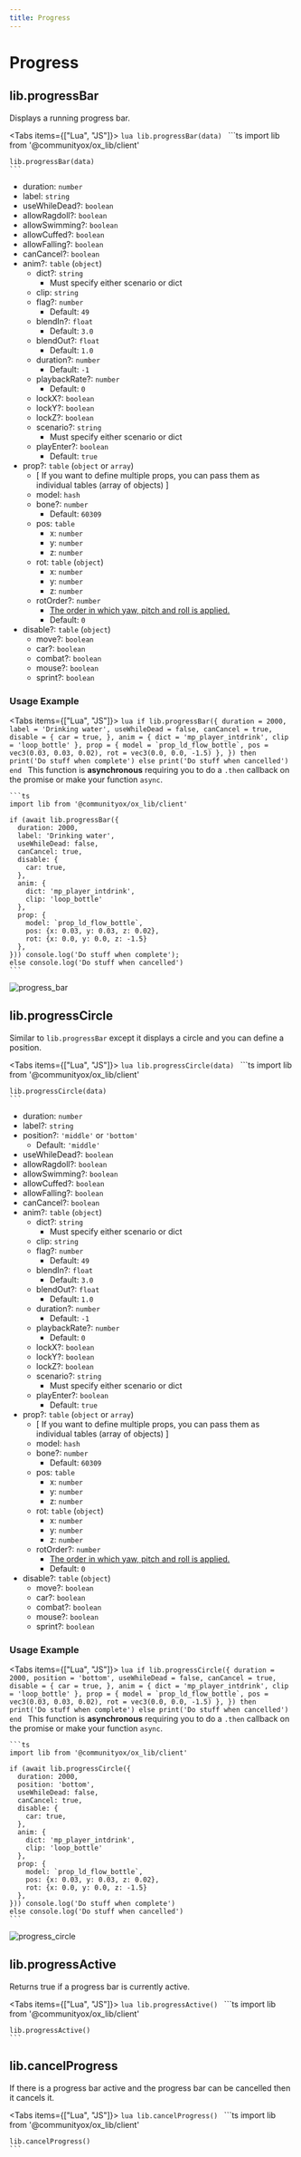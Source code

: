 ```yaml
---
title: Progress
---
```



# Progress

## lib.progressBar

Displays a running progress bar.

<Tabs items={["Lua", "JS"]}>
  <Tab>
    ```lua
    lib.progressBar(data)
    ```
  </Tab>
  <Tab>
    ```ts
    import lib from '@communityox/ox_lib/client'

    lib.progressBar(data)
    ```

  </Tab>
</Tabs>

- duration: `number`
- label: `string`
- useWhileDead?: `boolean`
- allowRagdoll?: `boolean`
- allowSwimming?: `boolean`
- allowCuffed?: `boolean`
- allowFalling?: `boolean`
- canCancel?: `boolean`
- anim?: `table` (`object`)
  - dict?: `string`
    - Must specify either scenario or dict
  - clip: `string`
  - flag?: `number`
    - Default: `49`
  - blendIn?: `float`
    - Default: `3.0`
  - blendOut?: `float`
    - Default: `1.0`
  - duration?: `number`
    - Default: `-1`
  - playbackRate?: `number`
    - Default: `0`
  - lockX?: `boolean`
  - lockY?: `boolean`
  - lockZ?: `boolean`
  - scenario?: `string`
    - Must specify either scenario or dict
  - playEnter?: `boolean`
    - Default: `true`
- prop?: `table` (`object` or `array`)
  - [ If you want to define multiple props, you can pass them as individual tables (array of objects) ]
  - model: `hash`
  - bone?: `number`
    - Default: `60309`
  - pos: `table`
    - x: `number`
    - y: `number`
    - z: `number`
  - rot: `table` (`object`)
    - x: `number`
    - y: `number`
    - z: `number`
  - rotOrder?: `number`
    - [The order in which yaw, pitch and roll is applied.](https://docs.fivem.net/natives/?_0xAFBD61CC738D9EB9)
    - Default: `0`
- disable?: `table` (`object`)
  - move?: `boolean`
  - car?: `boolean`
  - combat?: `boolean`
  - mouse?: `boolean`
  - sprint?: `boolean`

### Usage Example

<Tabs items={["Lua", "JS"]}>
  <Tab>
    ```lua
    if lib.progressBar({
        duration = 2000,
        label = 'Drinking water',
        useWhileDead = false,
        canCancel = true,
        disable = {
            car = true,
        },
        anim = {
            dict = 'mp_player_intdrink',
            clip = 'loop_bottle'
        },
        prop = {
            model = `prop_ld_flow_bottle`,
            pos = vec3(0.03, 0.03, 0.02),
            rot = vec3(0.0, 0.0, -1.5)
        },
    }) then print('Do stuff when complete') else print('Do stuff when cancelled') end
    ```
  </Tab>
  <Tab>
    <Callout>
      This function is **asynchronous** requiring you to do a `.then` callback on the promise or make your function `async`.
    </Callout>

    ```ts
    import lib from '@communityox/ox_lib/client'

    if (await lib.progressBar({
      duration: 2000,
      label: 'Drinking water',
      useWhileDead: false,
      canCancel: true,
      disable: {
        car: true,
      },
      anim: {
        dict: 'mp_player_intdrink',
        clip: 'loop_bottle'
      },
      prop: {
        model: `prop_ld_flow_bottle`,
        pos: {x: 0.03, y: 0.03, z: 0.02},
        rot: {x: 0.0, y: 0.0, z: -1.5}
      },
    })) console.log('Do stuff when complete');
    else console.log('Do stuff when cancelled')
    ```

  </Tab>
</Tabs>

![progress_bar](https://i.imgur.com/7ZJgLjl.png)

## lib.progressCircle

Similar to `lib.progressBar` except it displays a circle and you can define a position.

<Tabs items={["Lua", "JS"]}>
  <Tab>
    ```lua
    lib.progressCircle(data)
    ```
  </Tab>
  <Tab>
    ```ts
    import lib from '@communityox/ox_lib/client'

    lib.progressCircle(data)
    ```

  </Tab>
</Tabs>

- duration: `number`
- label?: `string`
- position?: `'middle'` or `'bottom'`
  - Default: `'middle'`
- useWhileDead?: `boolean`
- allowRagdoll?: `boolean`
- allowSwimming?: `boolean`
- allowCuffed?: `boolean`
- allowFalling?: `boolean`
- canCancel?: `boolean`
- anim?: `table` (`object`)
  - dict?: `string`
    - Must specify either scenario or dict
  - clip: `string`
  - flag?: `number`
    - Default: `49`
  - blendIn?: `float`
    - Default: `3.0`
  - blendOut?: `float`
    - Default: `1.0`
  - duration?: `number`
    - Default: `-1`
  - playbackRate?: `number`
    - Default: `0`
  - lockX?: `boolean`
  - lockY?: `boolean`
  - lockZ?: `boolean`
  - scenario?: `string`
    - Must specify either scenario or dict
  - playEnter?: `boolean`
    - Default: `true`
- prop?: `table` (`object` or `array`)
  - [ If you want to define multiple props, you can pass them as individual tables (array of objects) ]
  - model: `hash`
  - bone?: `number`
    - Default: `60309`
  - pos: `table`
    - x: `number`
    - y: `number`
    - z: `number`
  - rot: `table` (`object`)
    - x: `number`
    - y: `number`
    - z: `number`
  - rotOrder?: `number`
    - [The order in which yaw, pitch and roll is applied.](https://docs.fivem.net/natives/?_0xAFBD61CC738D9EB9)
    - Default: `0`
- disable?: `table` (`object`)
  - move?: `boolean`
  - car?: `boolean`
  - combat?: `boolean`
  - mouse?: `boolean`
  - sprint?: `boolean`

### Usage Example

<Tabs items={["Lua", "JS"]}>
  <Tab>
    ```lua
    if lib.progressCircle({
        duration = 2000,
        position = 'bottom',
        useWhileDead = false,
        canCancel = true,
        disable = {
            car = true,
        },
        anim = {
            dict = 'mp_player_intdrink',
            clip = 'loop_bottle'
        },
        prop = {
            model = `prop_ld_flow_bottle`,
            pos = vec3(0.03, 0.03, 0.02),
            rot = vec3(0.0, 0.0, -1.5)
        },
    }) then print('Do stuff when complete') else print('Do stuff when cancelled') end
    ```
  </Tab>
  <Tab>
    <Callout>
      This function is **asynchronous** requiring you to do a `.then` callback on the promise or make your function `async`.
    </Callout>

    ```ts
    import lib from '@communityox/ox_lib/client'

    if (await lib.progressCircle({
      duration: 2000,
      position: 'bottom',
      useWhileDead: false,
      canCancel: true,
      disable: {
        car: true,
      },
      anim: {
        dict: 'mp_player_intdrink',
        clip: 'loop_bottle'
      },
      prop: {
        model: `prop_ld_flow_bottle`,
        pos: {x: 0.03, y: 0.03, z: 0.02},
        rot: {x: 0.0, y: 0.0, z: -1.5}
      },
    })) console.log('Do stuff when complete')
    else console.log('Do stuff when cancelled')
    ```

  </Tab>
</Tabs>

![progress_circle](https://i.imgur.com/2tLbgrW.png)

## lib.progressActive

Returns true if a progress bar is currently active.

<Tabs items={["Lua", "JS"]}>
  <Tab>
    ```lua
    lib.progressActive()
    ```
  </Tab>
  <Tab>
    ```ts
    import lib from '@communityox/ox_lib/client'

    lib.progressActive()
    ```

  </Tab>
</Tabs>

## lib.cancelProgress

If there is a progress bar active and the
progress bar can be cancelled then it cancels it.

<Tabs items={["Lua", "JS"]}>
  <Tab>
    ```lua
    lib.cancelProgress()
    ```
  </Tab>
  <Tab>
    ```ts
    import lib from '@communityox/ox_lib/client'

    lib.cancelProgress()
    ```

  </Tab>
</Tabs>
